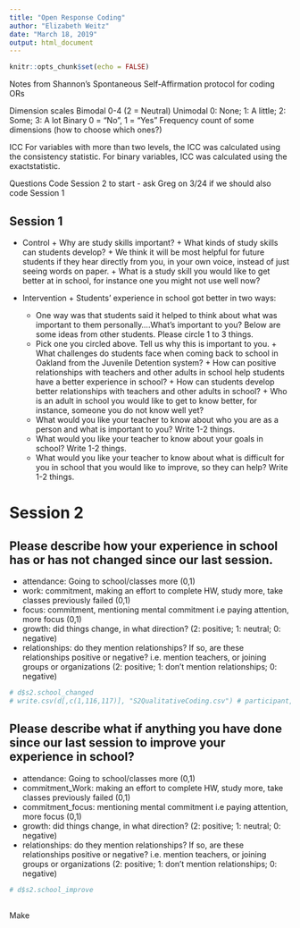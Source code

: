 ```yaml
---
title: "Open Response Coding"
author: "Elizabeth Weitz"
date: "March 18, 2019"
output: html_document
---
```


```r
knitr::opts_chunk$set(echo = FALSE)
```

Notes from Shannon's Spontaneous Self-Affirmation protocol for coding ORs

Dimension scales
  Bimodal 0-4 (2 = Neutral)
  Unimodal 0: None;  1: A little;  2: Some;  3: A lot
  Binary 0 = "No", 1 = "Yes"
  Frequency count of some dimensions (how to choose which ones?)

ICC
  For variables with more than two levels, the ICC was calculated using the consistency statistic. 
  For binary variables, ICC was calculated using the exactstatistic.


Questions
Code Session 2 to start - ask Greg on 3/24 if we should also code Session 1 

## Session 1
  
*    Control
    +    Why are study skills important?
    +    What kinds of study skills can students develop?
    +    We think it will be most helpful for future students if they hear directly from you, in your own voice, instead of just seeing words on paper.
    +    What is a study skill you would like to get better at in school, for instance one you might not use well now?
    
*    Intervention
    +    Students’ experience in school got better in two ways: 
        -    One way was that students said it helped to think about what was important to them personally....What's important to you? Below are some ideas from other students. Please circle 1 to 3 things.
        -    Pick one you circled above. Tell us why this is important to you.
    +    What challenges do students face when coming back to school in Oakland from the Juvenile Detention system? 
    +    How can positive relationships with teachers and other adults in school help students have a better experience in school?
    +    How can students develop better relationships with teachers and other adults in school?
    +    Who is an adult in school you would like to get to know better, for instance, someone you do not know well yet?
        -    What would you like your teacher to know about who you are as a person and what is important to you? Write 1-2 things.
        -    What would you like your teacher to know about your goals in school? Write 1-2 things. 
        -    What would you like your teacher to know about what is difficult for you in school that you would like to improve, so they can help? Write 1-2 things.
      
# Session 2

## Please describe how your experience in school has or has not changed since our last session.
*    attendance: Going to school/classes more (0,1)
*    work: commitment, making an effort to complete HW, study more, take classes previously failed (0,1)
*    focus: commitment, mentioning mental commitment i.e paying attention, more focus (0,1)
*    growth: did things change, in what direction? (2: positive; 1: neutral; 0: negative)
*    relationships: do they mention relationships? If so, are these relationships positive or negative? i.e. mention teachers, or joining groups or organizations (2: positive; 1: don't mention relationships; 0: negative)

```r
# d$s2.school_changed
# write.csv(d[,c(1,116,117)], "S2QualitativeCoding.csv") # participant, school_changed, and school_improve
```

## Please describe what if anything you have done since our last session to improve your experience in school?

*    attendance: Going to school/classes more (0,1)
*    commitment_Work: making an effort to complete HW, study more, take classes previously failed (0,1)
*    commitment_focus: mentioning mental commitment i.e paying attention, more focus (0,1)
*    growth: did things change, in what direction? (2: positive; 1: neutral; 0: negative)
*    relationships: do they mention relationships? If so, are these relationships positive or negative? i.e. mention teachers, or joining groups or organizations (2: positive; 1: don't mention relationships; 0: negative)

```r

# d$s2.school_improve
```

## 
Make 

